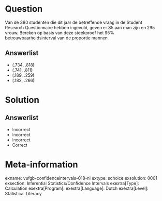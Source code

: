 Question
========

Van de 380 studenten die dit jaar de betreffende vraag in de Student Research Questionnaire hebben ingevuld, geven er 85 aan man zijn en 295 vrouw. Bereken op basis van deze steekproef het 95% betrouwbaarheidsinterval van de proportie mannen. 

Answerlist
----------
* (.734, .818)
* (.741, .811) 
* (.189, .259)
* (.182, .266)


Solution
========

Answerlist
----------
* Incorrect
* Incorrect
* Incorrect
* Correct

Meta-information
================
exname: vufgb-confidenceintervals-018-nl
extype: schoice
exsolution: 0001
exsection: Inferential Statistics/Confidence Intervals
exextra[Type]: Calculation
exextra[Program]: 
exextra[Language]: Dutch
exextra[Level]: Statistical Literacy